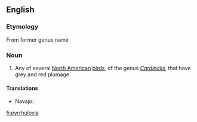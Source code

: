 {{also|Pyrrhuloxia}}
==English==
{{wikipedia}}
{{wikispecies}}
===Etymology===
From former genus name {{term|Pyrrhula||lang=mul|genus of bullfinches}} {{suffix||oxia}}

{{etystub}}

===Noun===
{{en-noun}}

# Any of several [[North American]] [[bird]]s, of the genus ''[[Cardinalis]]'', that have grey and red plumage

====Translations====
{{trans-top}}
* Navajo: {{tø|nv|tááʼyaʼniiltʼóshiiłbáhígíí}}
{{trans-mid}}
{{trans-bottom}}

[[fi:pyrrhuloxia]]